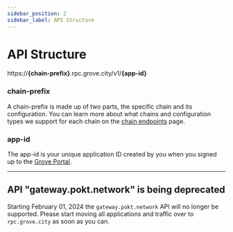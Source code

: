 ```yaml
---
sidebar_position: 2
sidebar_label: API Structure
---
```



# API Structure

https://**\{chain-prefix\}**.rpc.grove.city/v1/**\{app-id\}**

### **chain-prefix**

A chain-prefix is made up of two parts, the specific chain and its configuration. You can learn more about what chains and configuration types we support for each chain on the [chain endpoints](/grove-api/getting-started/chain-endpoints) page.

### app-id

The app-id is your unique application ID created by you when you signed up to the [Grove Portal](https://portal.grove.city).

--- 

## API "gateway.pokt.network" is being deprecated
  Starting February 01, 2024 the `gateway.pokt.network` API will no longer be supported.
  Please start moving all applications and traffic over to `rpc.grove.city` as soon as you
  can.
